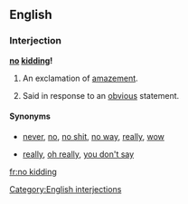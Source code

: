 ==English==

===Interjection===
'''[[no]] [[kidding]]!'''

# {{colloquial}} An exclamation of [[amazement]].
# {{colloquial|sarcastic}} Said in response to an [[obvious]] statement.

====Synonyms====
* {{sense|amazement}} [[never]], [[no]], [[no shit]], [[no way]], [[really]], [[wow]]
* {{sense|response to the obvious}} [[really]], [[oh really]], [[you don't say]]

[[Category:English interjections]]

[[fr:no kidding]]